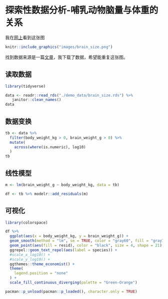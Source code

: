# 探索性数据分析-哺乳动物脑量与体重的关系 {#eda-mammal-species}

我在[网上](https://www.reddit.com/r/dataisbeautiful/comments/poq0ks/oc_brain_size_vs_body_weight_of_various_animals/)看到这张图

```r
knitr::include_graphics("images/brain_size.png")
```

找到数据来源是一篇[文章](https://link.springer.com/article/10.1007%2Fs11598-006-9027-4)，我下载了数据，希望能重复这张图。

## 读取数据
```r
library(tidyverse)

data <- readr::read_rds("./demo_data/brain_size.rds") %>% 
   janitor::clean_names()
data
```

## 数据变换
```r
tb <- data %>%
  filter(body_weight_kg > 0, brain_weight_g > 0) %>%
  mutate(
    across(where(is.numeric), log10)
  )
tb
```

## 线性模型
```r
m <- lm(brain_weight_g ~ body_weight_kg, data = tb)

df <- tb %>% modelr::add_residuals(m)
```


## 可视化

```r
library(colorspace)

df %>% 
  ggplot(aes(x = body_weight_kg, y = brain_weight_g)) +
  geom_smooth(method = "lm", se = TRUE, color = "gray60", fill = "gray70", linetype = "dashed") +
  geom_point(aes(fill = resid), color = "black", size = 4, shape = 21) +
  ggrepel::geom_text_repel(aes(label = species)) +
  #scale_x_log10() +
  #scale_y_log10() +
  ggthemes::theme_economist() +
  theme(
    legend.position = "none"
  ) +
  scale_fill_continuous_diverging(palette = "Green-Orange")
```



```r
pacman::p_unload(pacman::p_loaded(), character.only = TRUE)
```
